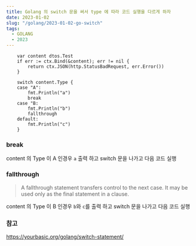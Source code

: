 ```yaml
---
title: Golang 의 switch 문을 써서 type 에 따라 코드 실행을 다르게 하자
date: 2023-01-02
slug: "/golang/2023-01-02-go-switch"
tags:
  - GOLANG
  - 2023
---
```


```
	var content dtos.Test
	if err := ctx.Bind(&content); err != nil {
		return ctx.JSON(http.StatusBadRequest, err.Error())
	}

	switch content.Type {
	case "A":
		fmt.Println("a")
		break
	case "B:
		fmt.Println("b")
		fallthrough
	default:
		fmt.Println("c")
	}

```

### break
content 의 Type 이 A 인경우  `a` 출력 하고 switch 문을 나가고 다음 코드 실행

### fallthrough
> A fallthrough statement transfers control to the next case.
It may be used only as the final statement in a clause.

content 의 Type 이 B 인경우  `b`와 `c`를 출력 하고 switch 문을 나가고 다음 코드 실행

### 참고
https://yourbasic.org/golang/switch-statement/
